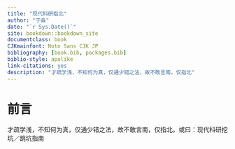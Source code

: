 ```yaml
--- 
title: "现代科研指北"
author: "于淼"
date: "`r Sys.Date()`"
site: bookdown::bookdown_site
documentclass: book
CJKmainfont: Noto Sans CJK JP
bibliography: [book.bib, packages.bib]
biblio-style: apalike
link-citations: yes
description: "才疏学浅，不知何为真，仅通少错之法，故不敢言南，仅指北"
---
```


# 前言

才疏学浅，不知何为真，仅通少错之法，故不敢言南，仅指北。或曰：现代科研挖坑／跳坑指南
